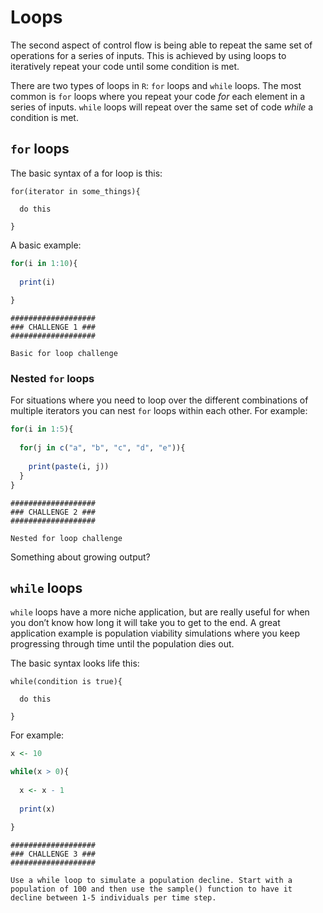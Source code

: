 # Loops

The second aspect of control flow is being able to repeat the same set of operations for a series of inputs. This is achieved by using loops to iteratively repeat your code until some condition is met.

There are two types of loops in `R`: `for` loops and `while` loops. The most common is `for` loops where you repeat your code *for* each element in a series of inputs. `while` loops will repeat over the same set of code *while* a condition is met.

## `for` loops

The basic syntax of a for loop is this:

```{}
for(iterator in some_things){

  do this
  
}
```

A basic example:

```r
for(i in 1:10){
  
  print(i)
  
}
```

```{}
###################
### CHALLENGE 1 ###
###################

Basic for loop challenge
```

### Nested `for` loops

For situations where you need to loop over the different combinations of multiple iterators you can nest `for` loops within each other. For example:

```r
for(i in 1:5){
  
  for(j in c("a", "b", "c", "d", "e")){
    
    print(paste(i, j))
  }
}
```

```{}
###################
### CHALLENGE 2 ###
###################

Nested for loop challenge
```

Something about growing output?

## `while` loops

`while` loops have a more niche application, but are really useful for when you don't know how long it will take you to get to the end. A great application example is population viability simulations where you keep progressing through time until the population dies out.

The basic syntax looks life this:

```{}
while(condition is true){

  do this
  
}
```

For example:

```r
x <- 10

while(x > 0){
  
  x <- x - 1
  
  print(x)
  
}
```

```{}
###################
### CHALLENGE 3 ###
###################

Use a while loop to simulate a population decline. Start with a population of 100 and then use the sample() function to have it decline between 1-5 individuals per time step.
```

